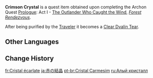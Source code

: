 {{Item Infobox
|id           = 100135
|type         = Quest Items
|description  = A teardrop crystal in which gloomy red gleams flow. Seems to have been left by the dragon. Perhaps the person that was talking with the dragon knows more about it, but where did he go?
|source1      = Obtained upon completing the quest ''[[Forest Rendezvous]]''
}}
'''Crimson Crystal''' is a quest item obtained upon completing the Archon Quest [[Prologue]]: Act I - [[The Outlander Who Caught the Wind]], ''[[Forest Rendezvous]]''.

After being purified by the [[Traveler]] it becomes a [[Clear Dvalin Tear]].
==Other Languages==
{{Other Languages
|default_hidden = 1
|en      = Crimson Crystal
|zhs     = 赤色的结晶
|zhs_rm  = Chìsè de Jiéjīng
|zht     = 赤色的結晶
|zht_rm  = Chìsè de Jiéjīng
|ja      = 赤い結晶
|ja_rm   = Akai Kesshou
|ko      = 붉은색 결정
|ko_rm   = Bulgeunsaek Gyeoljeong
|es      = Cristal carmesí
|fr      = Cristal écarlate
|ru      = Алый кристалл
|th      = Crimson Crystal
|vi      = Kết Tinh Màu Đỏ
|de      = Blutroter Kristall
|id      = Kristal Merah
|pt      = Cristal Carmesim
|tr      = Kızıl Kristal
|it      = Cristallo cremisi
}}

==Change History==
{{Change History|1.0}}

[[fr:Cristal écarlate]]
[[ja:赤の結晶]]
[[pt-br:Cristal Carmesim]]
[[ru:Алый кристалл]]